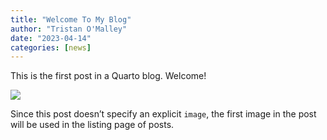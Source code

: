 ```yaml
---
title: "Welcome To My Blog"
author: "Tristan O'Malley"
date: "2023-04-14"
categories: [news]
---
```


This is the first post in a Quarto blog. Welcome!

![](thumbnail.jpg)

Since this post doesn't specify an explicit `image`, the first image in
the post will be used in the listing page of posts.
